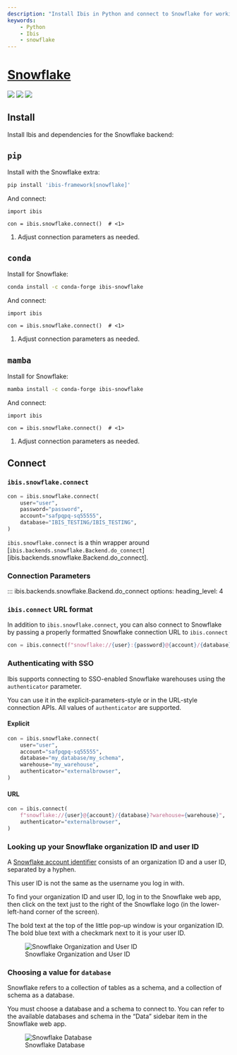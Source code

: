 ```yaml
---
description: "Install Ibis in Python and connect to Snowflake for working with in a pandas-like dataframe library"
keywords:
    - Python
    - Ibis
    - snowflake
---
```


# [Snowflake](https://www.snowflake.com)

![](https://img.shields.io/badge/memtables-native-green?style=flat-square) ![](https://img.shields.io/badge/inputs-Snowflake tables | CSV | JSON | Parquet-blue?style=flat-square) ![](https://img.shields.io/badge/outputs-Snowflake tables | CSV | pandas | Parquet | PyArrow-orange?style=flat-square)

## Install

Install Ibis and dependencies for the Snowflake backend:

::: {.panel-tabset}

## `pip`

Install with the Snowflake extra:

```.bash
pip install 'ibis-framework[snowflake]'
```

And connect:

```.python
import ibis

con = ibis.snowflake.connect()  # <1>
```

1. Adjust connection parameters as needed.

## `conda`

Install for Snowflake:

```.bash
conda install -c conda-forge ibis-snowflake
```

And connect:

```.python
import ibis

con = ibis.snowflake.connect()  # <1>
```

1. Adjust connection parameters as needed.

## `mamba`

Install for Snowflake:

```.bash
mamba install -c conda-forge ibis-snowflake
```

And connect:

```.python
import ibis

con = ibis.snowflake.connect()  # <1>
```

1. Adjust connection parameters as needed.

:::

## Connect

### `ibis.snowflake.connect`

```python
con = ibis.snowflake.connect(
    user="user",
    password="password",
    account="safpqpq-sq55555",
    database="IBIS_TESTING/IBIS_TESTING",
)
```

::: {.callout-note}
`ibis.snowflake.connect` is a thin wrapper around [`ibis.backends.snowflake.Backend.do_connect`][ibis.backends.snowflake.Backend.do_connect].
:::

### Connection Parameters

<!-- prettier-ignore-start -->
::: ibis.backends.snowflake.Backend.do_connect
    options:
      heading_level: 4
<!-- prettier-ignore-end -->

### `ibis.connect` URL format

In addition to `ibis.snowflake.connect`, you can also connect to Snowflake by
passing a properly formatted Snowflake connection URL to `ibis.connect`

```python
con = ibis.connect(f"snowflake://{user}:{password}@{account}/{database}")
```

### Authenticating with SSO

Ibis supports connecting to SSO-enabled Snowflake warehouses using the `authenticator` parameter.

You can use it in the explicit-parameters-style or in the URL-style connection
APIs. All values of `authenticator` are supported.

#### Explicit

```python
con = ibis.snowflake.connect(
    user="user",
    account="safpqpq-sq55555",
    database="my_database/my_schema",
    warehouse="my_warehouse",
    authenticator="externalbrowser",
)
```

#### URL

```python
con = ibis.connect(
    f"snowflake://{user}@{account}/{database}?warehouse={warehouse}",
    authenticator="externalbrowser",
)
```

### Looking up your Snowflake organization ID and user ID

A [Snowflake account
identifier](https://docs.snowflake.com/en/user-guide/admin-account-identifier#format-1-preferred-account-name-in-your-organization)
consists of an organization ID and a user ID, separated by a hyphen.

::: {.callout-note}
This user ID is not the same as the username you log in with.
:::

To find your organization ID and user ID, log in to the Snowflake web app, then
click on the text just to the right of the Snowflake logo (in the
lower-left-hand corner of the screen).

The bold text at the top of the little pop-up window is your organization ID.
The bold blue text with a checkmark next to it is your user ID.

![Snowflake Organization and User ID](./images/snowflake_org_user.png)

### Choosing a value for `database`

Snowflake refers to a collection of tables as a schema, and a collection of schema as a database.

You must choose a database and a schema to connect to. You can refer to the
available databases and schema in the "Data" sidebar item in the Snowflake web
app.

![Snowflake Database](./images/snowflake_database.png)
